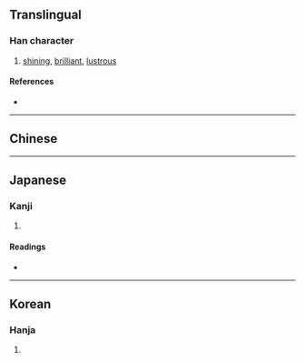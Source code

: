 {{also|煥}}
{{character info}}
==Translingual==

===Han character===
{{Han char|rn=86|rad=火|as=06|sn=10|four=|canj=NBF|ids=⿳⺈⿵冂儿火}}

# [[shining]], [[brilliant]], [[lustrous]]

====References====
* {{Han ref|kx=0669.190|dkj=18989|hdz=32200.150|uh=70C9|ud=28873}}

----

==Chinese==
{{zh-see|煥|a}}

----

==Japanese==

===Kanji===
{{ja-kanji|grade=|rs=火06}}

# {{rfdef|ja|sort=火06}}

====Readings====
* {{ja-readings|on=[[かん]] (kan)|kun=[[あきらか]] (akiraka)}}

----

==Korean==

===Hanja===
{{ko-hanja|hangeul=환|eumhun=|rv=hwan|mr=hwan|y=hwan}}

# {{rfdef|ko|sort=火06}}